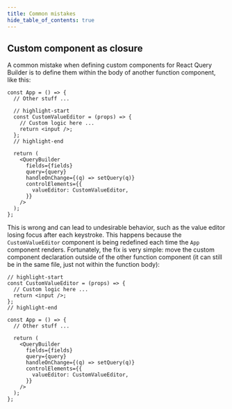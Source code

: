 ```yaml
---
title: Common mistakes
hide_table_of_contents: true
---
```


## Custom component as closure

A common mistake when defining custom components for React Query Builder is to define them within the body of another function component, like this:

```tsx title="App.tsx"
const App = () => {
  // Other stuff ...

  // highlight-start
  const CustomValueEditor = (props) => {
    // Custom logic here ...
    return <input />;
  };
  // highlight-end

  return (
    <QueryBuilder
      fields={fields}
      query={query}
      handleOnChange={(q) => setQuery(q)}
      controlElements={{
        valueEditor: CustomValueEditor,
      }}
    />
  );
};
```

This is wrong and can lead to undesirable behavior, such as the value editor losing focus after each keystroke. This happens because the `CustomValueEditor` component is being redefined each time the `App` component renders. Fortunately, the fix is very simple: move the custom component declaration outside of the other function component (it can still be in the same file, just not within the function body):

```tsx title="App.tsx"
// highlight-start
const CustomValueEditor = (props) => {
  // Custom logic here ...
  return <input />;
};
// highlight-end

const App = () => {
  // Other stuff ...

  return (
    <QueryBuilder
      fields={fields}
      query={query}
      handleOnChange={(q) => setQuery(q)}
      controlElements={{
        valueEditor: CustomValueEditor,
      }}
    />
  );
};
```

